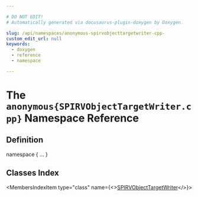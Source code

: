 ```yaml
---

# DO NOT EDIT!
# Automatically generated via docusaurus-plugin-doxygen by Doxygen.

slug: /api/namespaces/anonymous-spirvobjecttargetwriter-cpp-
custom_edit_url: null
keywords:
  - doxygen
  - reference
  - namespace

---
```





# The `anonymous{SPIRVObjectTargetWriter.cpp}` Namespace Reference

<DoxygenPage pluginConfig={pluginConfig}>



## Definition

<CodeBlock>namespace &#123; ... &#125;</CodeBlock>

## Classes Index

<MembersIndex>

<MembersIndexItem
  type="class"
  name={<><a href="/docs/api/classes/anonymous-namespace-spirvobjecttargetwriter-cpp-/spirvobjecttargetwriter">SPIRVObjectTargetWriter</a></>}>
</MembersIndexItem>

</MembersIndex>


</DoxygenPage>
